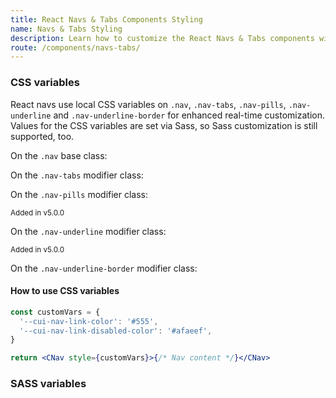 ```yaml
---
title: React Navs & Tabs Components Styling
name: Navs & Tabs Styling
description: Learn how to customize the React Navs & Tabs components with CSS classes, variables, and SASS for flexible styling and seamless integration into your design.
route: /components/navs-tabs/
---
```


### CSS variables

React navs use local CSS variables on `.nav`, `.nav-tabs`, `.nav-pills`, `.nav-underline` and `.nav-underline-border` for enhanced real-time customization. Values for the CSS variables are set via Sass, so Sass customization is still supported, too.

On the `.nav` base class:

<ScssDocs file="_nav.scss" capture="nav-css-vars"/>

On the `.nav-tabs` modifier class:

<ScssDocs file="_nav.scss" capture="nav-tabs-css-vars"/>

On the `.nav-pills` modifier class:

<ScssDocs file="_nav.scss" capture="nav-pills-css-vars"/>

<small className="d-inline-flex mb-3 px-2 py-1 fw-semibold text-success bg-success bg-opacity-10 border border-success border-opacity-10 rounded-2">Added in v5.0.0</small>

On the `.nav-underline` modifier class:

<ScssDocs file="_nav.scss" capture="nav-underline-css-vars"/>

<small className="d-inline-flex mb-3 px-2 py-1 fw-semibold text-success bg-success bg-opacity-10 border border-success border-opacity-10 rounded-2">Added in v5.0.0</small>

On the `.nav-underline-border` modifier class:

<ScssDocs file="_nav.scss" capture="nav-underline-border-css-vars"/>

#### How to use CSS variables

```jsx
const customVars = {
  '--cui-nav-link-color': '#555',
  '--cui-nav-link-disabled-color': '#afaeef',
}

return <CNav style={customVars}>{/* Nav content */}</CNav>
```

### SASS variables

<ScssDocs file="_variables.scss" capture="nav-variables"/>
